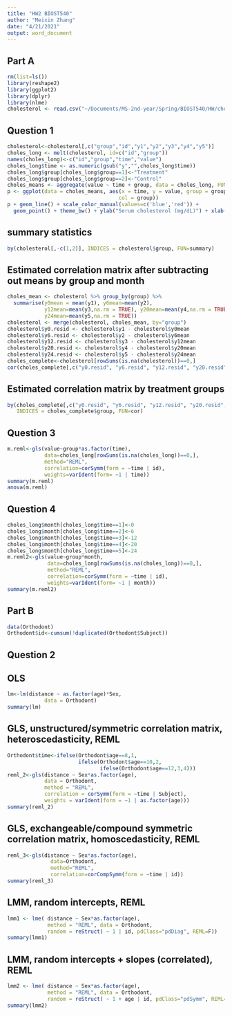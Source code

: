 ```yaml
---
title: "HW2 BIOST540"
author: "Meixin Zhang"
date: "4/21/2021"
output: word_document
---
```

## Part A
```r
rm(list=ls())
library(reshape2)
library(ggplot2)
library(dplyr)
library(nlme)
cholesterol <- read.csv("~/Documents/MS-2nd-year/Spring/BIOST540/HW/cholesterol.csv")
```

## Question 1

```r
cholesterol<-cholesterol[,c("group","id","y1","y2","y3","y4","y5")]
choles_long <- melt(cholesterol, id=c("id","group"))
names(choles_long)<-c("id","group","time","value")
choles_long$time <- as.numeric(gsub("y","",choles_long$time))
choles_long$group[choles_long$group==1]<-"Treatment"
choles_long$group[choles_long$group==2]<-"Control"
choles_means <- aggregate(value ~ time + group, data = choles_long, FUN=mean)
p <- ggplot(data = choles_means, aes(x = time, y = value, group = group, 
                                    col = group))
p + geom_line() + scale_color_manual(values=c('blue','red')) + 
  geom_point() + theme_bw() + ylab("Serum cholesterol (mg/dL)") + xlab("Time points")
```

## summary statistics
```r
by(cholesterol[,-c(1,2)], INDICES = cholesterol$group, FUN=summary)
```
## Estimated correlation matrix after subtracting out means by group and month
```r
choles_mean <- cholesterol %>% group_by(group) %>% 
  summarise(y0mean = mean(y1), y6mean=mean(y2), 
            y12mean=mean(y3,na.rm = TRUE), y20mean=mean(y4,na.rm = TRUE),
            y24mean=mean(y5,na.rm = TRUE)) 
cholesterol <- merge(cholesterol, choles_mean, by="group")
cholesterol$y0.resid <- cholesterol$y1 - cholesterol$y0mean
cholesterol$y6.resid <- cholesterol$y2 - cholesterol$y6mean
cholesterol$y12.resid <- cholesterol$y3 - cholesterol$y12mean
cholesterol$y20.resid <- cholesterol$y4 - cholesterol$y20mean
cholesterol$y24.resid <- cholesterol$y5 - cholesterol$y24mean
choles_complete<-cholesterol[rowSums(is.na(cholesterol))==0,]
cor(choles_complete[,c("y0.resid", "y6.resid", "y12.resid", "y20.resid","y24.resid")])
```

## Estimated correlation matrix by treatment groups
```r
by(choles_complete[,c("y0.resid", "y6.resid", "y12.resid", "y20.resid", "y24.resid")], 
   INDICES = choles_complete$group, FUN=cor)
```

## Question 3
```r
m.reml<-gls(value~group*as.factor(time),
            data=choles_long[rowSums(is.na(choles_long))==0,],
            method="REML",
            correlation=corSymm(form = ~time | id),
            weights=varIdent(form= ~1 | time))
summary(m.reml)
anova(m.reml)
```

## Question 4
```r
choles_long$month[choles_long$time==1]<-0
choles_long$month[choles_long$time==2]<-6
choles_long$month[choles_long$time==3]<-12
choles_long$month[choles_long$time==4]<-20
choles_long$month[choles_long$time==5]<-24
m.reml2<-gls(value~group*month,
             data=choles_long[rowSums(is.na(choles_long))==0,],
             method="REML",
             correlation=corSymm(form = ~time | id),
             weights=varIdent(form= ~1 | month))
summary(m.reml2)
```

## Part B
```r
data(Orthodont)
Orthodont$id<-cumsum(!duplicated(Orthodont$Subject))
```

## Question 2
## OLS
```r
lm<-lm(distance ~ as.factor(age)*Sex, 
            data = Orthodont)
summary(lm)
```

## GLS, unstructured/symmetric correlation matrix, heteroscedasticity, REML 
```r
Orthodont$time<-ifelse(Orthodont$age==8,1,
                       ifelse(Orthodont$age==10,2,
                              ifelse(Orthodont$age==12,3,4)))
reml_2<-gls(distance ~ Sex*as.factor(age),
            data = Orthodont,
            method = "REML",
            correlation = corSymm(form = ~time | Subject),
            weights = varIdent(form = ~1 | as.factor(age)))
summary(reml_2)
```

## GLS, exchangeable/compound symmetric correlation matrix, homoscedasticity, REML 
```r
reml_3<-gls(distance ~ Sex*as.factor(age), 
              data=Orthodont, 
              method="REML",
              correlation=corCompSymm(form = ~time | id))
summary(reml_3)
```

## LMM, random intercepts, REML 
```r
lmm1 <- lme( distance ~ Sex*as.factor(age), 
             method = "REML", data = Orthodont, 
             random = reStruct( ~ 1 | id, pdClass="pdDiag", REML=F))
summary(lmm1)
```

## LMM, random intercepts + slopes (correlated), REML
```r
lmm2 <- lme( distance ~ Sex*as.factor(age), 
             method = "REML", data = Orthodont, 
             random = reStruct( ~ 1 + age | id, pdClass="pdSymm", REML=F))
summary(lmm2)
```

